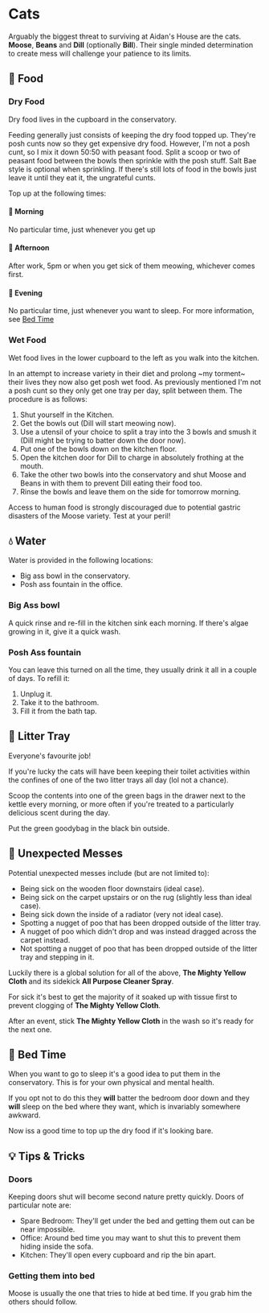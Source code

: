 
# Cats

Arguably the biggest threat to surviving at Aidan's House are the cats. **Moose**, **Beans** and **Dill** (optionally **Bill**).
Their single minded determination to create mess will challenge your patience to its limits.

## 🍟 Food

### Dry Food

<Callout emoji="✅">
  Dry food lives in the cupboard in the conservatory.
</Callout>

Feeding generally just consists of keeping the dry food topped up.
They're posh cunts now so they get expensive dry food. However, I'm not a posh cunt, so I mix it down 50:50 with peasant food.
Split a scoop or two of peasant food between the bowls then sprinkle with the posh stuff. Salt Bae style is optional when sprinkling.
If there's still lots of food in the bowls just leave it until they eat it, the ungrateful cunts.

Top up at the following times:

#### 🌅 Morning

No particular time, just whenever you get up

#### 🌄 Afternoon

After work, 5pm or when you get sick of them meowing, whichever comes first.

#### 🌌 Evening

No particular time, just whenever you want to sleep. For more information, see [Bed Time](/cats#-bed-time)

### Wet Food

<Callout emoji="✅">
  Wet food lives in the lower cupboard to the left as you walk into the kitchen.
</Callout>

In an attempt to increase variety in their diet and prolong ~my torment~ their lives they now also get posh wet food.
As previously mentioned I'm not a posh cunt so they only get one tray per day, split between them.
The procedure is as follows:

1. Shut yourself in the Kitchen.
2. Get the bowls out (Dill will start meowing now).
3. Use a utensil of your choice to split a tray into the 3 bowls and smush it (Dill might be trying to batter down the door now).
4. Put one of the bowls down on the kitchen floor.
5. Open the kitchen door for Dill to charge in absolutely frothing at the mouth.
6. Take the other two bowls into the conservatory and shut Moose and Beans in with them to prevent Dill eating their food too.
7. Rinse the bowls and leave them on the side for tomorrow morning.

<Callout type="error" emoji="⛔️">
  Access to human food is strongly discouraged due to potential gastric
  disasters of the Moose variety. Test at your peril!
</Callout>

## 💧 Water

Water is provided in the following locations:

- Big ass bowl in the conservatory.
- Posh ass fountain in the office.

### Big Ass bowl

A quick rinse and re-fill in the kitchen sink each morning. If there's algae growing in it, give it a quick wash.

### Posh Ass fountain

You can leave this turned on all the time, they usually drink it all in a couple of days.
To refill it:

1. Unplug it.
2. Take it to the bathroom.
3. Fill it from the bath tap.

## 🚽 Litter Tray

Everyone's favourite job!

If you're lucky the cats will have been keeping their toilet activities within the confines of one of the two litter trays all day (lol not a chance).

Scoop the contents into one of the green bags in the drawer next to the kettle every morning, or more often if you're treated to a particularly delicious scent during the day.

Put the green goodybag in the black bin outside.

## 💩 Unexpected Messes

Potential unexpected messes include (but are not limited to):

- Being sick on the wooden floor downstairs (ideal case).
- Being sick on the carpet upstairs or on the rug (slightly less than ideal case).
- Being sick down the inside of a radiator (very not ideal case).
- Spotting a nugget of poo that has been dropped outside of the litter tray.
- A nugget of poo which didn't drop and was instead dragged across the carpet instead.
- Not spotting a nugget of poo that has been dropped outside of the litter tray and stepping in it.

Luckily there is a global solution for all of the above, **The Mighty Yellow Cloth** and its sidekick **All Purpose Cleaner Spray**.

For sick it's best to get the majority of it soaked up with tissue first to prevent clogging of **The Mighty Yellow Cloth**.

After an event, stick **The Mighty Yellow Cloth** in the wash so it's ready for the next one.

## 🛌 Bed Time

When you want to go to sleep it's a good idea to put them in the conservatory. This is for your own physical and mental health.

If you opt not to do this they **will** batter the bedroom door down and they **will** sleep on the bed where they want, which is invariably somewhere awkward.

Now iss a good time to top up the dry food if it's looking bare.

## 💡 Tips & Tricks

### Doors

Keeping doors shut will become second nature pretty quickly. Doors of particular note are:

- Spare Bedroom: They'll get under the bed and getting them out can be near impossible.
- Office: Around bed time you may want to shut this to prevent them hiding inside the sofa.
- Kitchen: They'll open every cupboard and rip the bin apart.

### Getting them into bed

Moose is usually the one that tries to hide at bed time. If you grab him the others should follow.
